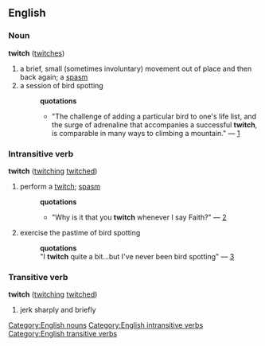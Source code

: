 ==English==
=== Noun ===
[[Category:English nouns]]
'''twitch''' ([[twitches]])
# a brief, small (sometimes involuntary) movement out of place and then back again; a [[spasm]]
# a session of bird spotting
#:'''quotations'''
#:*"The challenge of adding a particular bird to one's life list, and the surge of adrenaline that accompanies a successful '''twitch''', is comparable in many ways to climbing a mountain." &mdash; [http://www.10000birds.com/may2004.htm]
=== Intransitive verb ===
[[Category:English intransitive verbs]]
'''twitch''' ([[twitching]] [[twitched]])
# perform a [[twitch]]; [[spasm]]
#:'''quotations'''
#:*"Why is it that you '''twitch''' whenever I say Faith?" &mdash; [http://www.mindspring.com/~randyhoward/new_page_6.htm]
# exercise the pastime of bird spotting
#:'''quotations'''
#:"I '''twitch''' quite a bit...but I've never been bird spotting" &mdash; [http://groups-beta.google.com/group/free.uk.btinternet.chatter.refugees/msg/551b3927e8503d8f]
=== Transitive verb ===
[[Category:English transitive verbs]]
'''twitch''' ([[twitching]] [[twitched]])
# jerk sharply and briefly